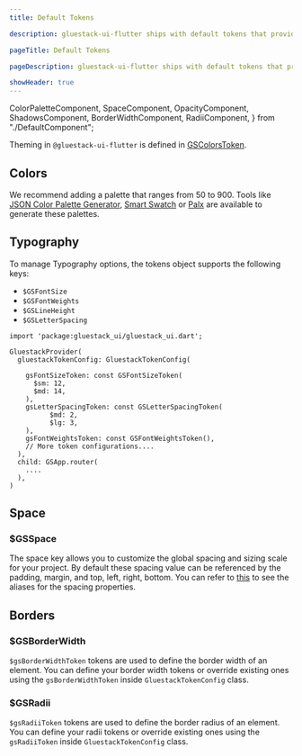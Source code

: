 ```yaml
---
title: Default Tokens

description: gluestack-ui-flutter ships with default tokens that provide access to theme values and lets you build and customize your own themed widgets. It has colors, typography, size, opacity, shadows, breakpoints and more.

pageTitle: Default Tokens

pageDescription: gluestack-ui-flutter ships with default tokens that provide access to theme values and lets you build and customize your own themed widgets. It has colors, typography, size, opacity, shadows, breakpoints and more.

showHeader: true
---
```



  ColorPaletteComponent,
  SpaceComponent,
  OpacityComponent,
  ShadowsComponent,
  BorderWidthComponent,
  RadiiComponent,
} from "./DefaultComponent";

<Meta title="Theme Configuration/Theme/Default Tokens" />

Theming in `@gluestack-ui-flutter` is defined in [GSColorsToken](https://github.com/gluestack/gluestack-ui-flutter/blob/main/lib/src/token/color.dart).

## Colors

We recommend adding a palette that ranges from 50 to 900. Tools like [JSON Color Palette Generator](https://json-color-palette-generator.vercel.app), [Smart Swatch](https://smart-swatch.netlify.app/) or [Palx](https://palx.jxnblk.com/) are available to generate these palettes.

<ColorPaletteComponent />

## Typography

To manage Typography options, the tokens object supports the following keys:

- `$GSFontSize`
- `$GSFontWeights`
- `$GSLineHeight`
- `$GSLetterSpacing`

```
import 'package:gluestack_ui/gluestack_ui.dart';

GluestackProvider(
  gluestackTokenConfig: GluestackTokenConfig(

    gsFontSizeToken: const GSFontSizeToken(
      $sm: 12,
      $md: 14,
    ),
    gsLetterSpacingToken: const GSLetterSpacingToken(
          $md: 2,
          $lg: 3,
    ),
    gsFontWeightsToken: const GSFontWeightsToken(),
    // More token configurations....
  ),
  child: GSApp.router(
    ....
  ),
)
```

## Space

### $GSSpace

The space key allows you to customize the global spacing and sizing scale for your project. By default these spacing value can be referenced by the padding, margin, and top, left, right, bottom. You can refer to [this](https://github.com/gluestack/gluestack-ui-flutter/blob/main/lib/src/token/space.dart) to see the aliases for the spacing properties.

<SpaceComponent />

## Borders

### $GSBorderWidth

`$gsBorderWidthToken` tokens are used to define the border width of an element. You can define your border width tokens or override existing ones using the `gsBorderWidthToken` inside `GluestackTokenConfig` class.

<BorderWidthComponent />

### $GSRadii

`$gsRadiiToken` tokens are used to define the border radius of an element. You can define your radii tokens or override existing ones using the `gsRadiiToken` inside `GluestackTokenConfig` class.

<RadiiComponent />
